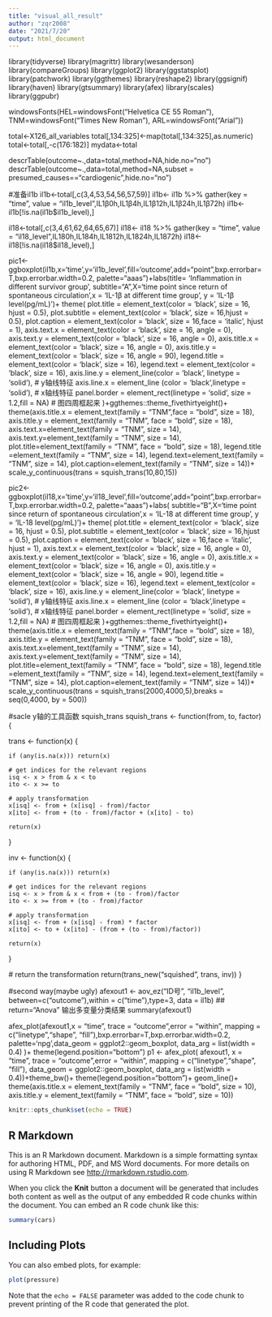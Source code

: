 ---
title: "visual_all_result"
author: "zqr2008"
date: "2021/7/20"
output: html_document
---
library(tidyverse)
library(magrittr)
library(wesanderson)
library(compareGroups)
library(ggplot2)
library(ggstatsplot)
library(patchwork)
library(ggthemes)
library(reshape2)
library(ggsignif)
library(haven)
library(gtsummary)
library(afex)
library(scales)
library(ggpubr)

windowsFonts(HEL=windowsFont("Helvetica CE 55 Roman"),
             TNM=windowsFont("Times New Roman"),
             ARL=windowsFont("Arial"))
             
             
total<-X126_all_variables
total[,134:325]<-map(total[,134:325],as.numeric)
total<-total[,-c(176:182)]
mydata<-total

descrTable(outcome~.,data=total,method=NA,hide.no="no")
descrTable(outcome~.,data=total,method=NA,subset = presumed_causes=="cardiogenic",hide.no="no")

#准备il1b
il1b<-total[,c(3,4,53,54,56,57,59)]
il1b<- il1b %>% gather(key = "time", value = "il1b_level",IL1β0h,IL1β4h,IL1β12h,IL1β24h,IL1β72h) 
il1b<-il1b[!is.na(il1b$il1b_level),]

il18<-total[,c(3,4,61,62,64,65,67)]
il18<- il18 %>% gather(key = "time", value = "il18_level",IL180h,IL184h,IL1812h,IL1824h,IL1872h) 
il18<-il18[!is.na(il18$il18_level),]
                   
                   
                   
pic1<-ggboxplot(il1b,x='time',y='il1b_level',fill='outcome',add="point",bxp.errorbar=T,bxp.errorbar.width=0.2, 
                palette="aaas")+labs(title=
               'Inflammation in different survivor group',
               subtitle="A",X='time point since return of spontaneous circulation',x = 
               'IL-1β at different time  group', y = 'IL-1β level(pg/mL)')+
               theme(
               plot.title    = element_text(color = 'black', size   = 16, hjust = 0.5),
               plot.subtitle = element_text(color = 'black', size   = 16,hjust = 0.5),
               plot.caption  = element_text(color = 'black', size   = 16,face = 'italic', hjust = 1),
               axis.text.x   = element_text(color = 'black', size = 16, angle = 0),
               axis.text.y   = element_text(color = 'black', size = 16, angle = 0),
               axis.title.x  = element_text(color = 'black', size = 16, angle = 0),
               axis.title.y  = element_text(color = 'black', size = 16, angle = 90),
               legend.title  = element_text(color = 'black', size  = 16),
               legend.text   = element_text(color = 'black', size   = 16),
               axis.line.y = element_line(color = 'black', linetype = 'solid'), # y轴线特征
               axis.line.x = element_line (color = 'black',linetype = 'solid'), # x轴线特征
               panel.border = element_rect(linetype = 'solid', size = 1.2,fill = NA) # 图四周框起来
               )+ggthemes::theme_fivethirtyeight()+ 
               theme(axis.title.x = element_text(family = "TNM",face = "bold", size = 18),
               axis.title.y = element_text(family = "TNM", face = "bold", size = 18),
               axis.text.x=element_text(family = "TNM", size = 14),
               axis.text.y=element_text(family = "TNM", size = 14),
               plot.title=element_text(family = "TNM", face = "bold", size = 18),
               legend.title =element_text(family = "TNM", size = 14),
               legend.text=element_text(family = "TNM", size = 14),
               plot.caption=element_text(family = "TNM", size = 14))+
               scale_y_continuous(trans = squish_trans(10,80,15))
                   
pic2<-ggboxplot(il18,x='time',y='il18_level',fill='outcome',add="point",bxp.errorbar=T,bxp.errorbar.width=0.2, 
                palette="aaas")+labs(
               subtitle="B",X='time point since return of spontaneous circulation',x = 
               'IL-18 at different time  group', y = 'IL-18 level(pg/mL)')+
               theme(
               plot.title    = element_text(color = 'black', size   = 16, hjust = 0.5),
               plot.subtitle = element_text(color = 'black', size   = 16,hjust = 0.5),
               plot.caption  = element_text(color = 'black', size   = 16,face = 'italic', hjust = 1),
               axis.text.x   = element_text(color = 'black', size = 16, angle = 0),
               axis.text.y   = element_text(color = 'black', size = 16, angle = 0),
               axis.title.x  = element_text(color = 'black', size = 16, angle = 0),
               axis.title.y  = element_text(color = 'black', size = 16, angle = 90),
               legend.title  = element_text(color = 'black', size  = 16),
               legend.text   = element_text(color = 'black', size   = 16),
               axis.line.y = element_line(color = 'black', linetype = 'solid'), # y轴线特征
               axis.line.x = element_line (color = 'black',linetype = 'solid'), # x轴线特征
               panel.border = element_rect(linetype = 'solid', size = 1.2,fill = NA) # 图四周框起来
               )+ggthemes::theme_fivethirtyeight()+ 
               theme(axis.title.x = element_text(family = "TNM",face = "bold", size = 18),
               axis.title.y = element_text(family = "TNM", face = "bold", size = 18),
               axis.text.x=element_text(family = "TNM", size = 14),
               axis.text.y=element_text(family = "TNM", size = 14),
               plot.title=element_text(family = "TNM", face = "bold", size = 18),
               legend.title =element_text(family = "TNM", size = 14),
               legend.text=element_text(family = "TNM", size = 14),
               plot.caption=element_text(family = "TNM", size = 14))+
               scale_y_continuous(trans = squish_trans(2000,4000,5),breaks = seq(0,4000, by = 500))

#sacle y轴的工具函数 squish_trans
squish_trans <- function(from, to, factor) {
  
  trans <- function(x) {
    
    if (any(is.na(x))) return(x)

    # get indices for the relevant regions
    isq <- x > from & x < to
    ito <- x >= to
    
    # apply transformation
    x[isq] <- from + (x[isq] - from)/factor
    x[ito] <- from + (to - from)/factor + (x[ito] - to)
    
    return(x)
  }

  inv <- function(x) {
    
    if (any(is.na(x))) return(x)

    # get indices for the relevant regions
    isq <- x > from & x < from + (to - from)/factor
    ito <- x >= from + (to - from)/factor
    
    # apply transformation
    x[isq] <- from + (x[isq] - from) * factor
    x[ito] <- to + (x[ito] - (from + (to - from)/factor))
    
    return(x)
  }
  
  # return the transformation
  return(trans_new("squished", trans, inv))
}



#second way(maybe ugly)
afexout1 <- aov_ez("ID号", "il1b_level",  between=c("outcome"),within = c("time"),type=3,
                   data = il1b)    ##  return="Anova" 输出多变量分类结果
summary(afexout1)



afex_plot(afexout1,x = "time", trace = "outcome",error = "within",
                   mapping = c("linetype","shape", "fill"),bxp.errorbar=T,bxp.errorbar.width=0.2,
                   palette='npg',data_geom = ggplot2::geom_boxplot, 
                   data_arg = list(width = 0.4)
                    )+
                   theme(legend.position="bottom")
p1 <- afex_plot( afexout1, x = "time", trace = "outcome",error = "within",
                 mapping = c("linetype","shape", "fill"),
                 data_geom = ggplot2::geom_boxplot, 
                 data_arg = list(width = 0.4))+theme_bw()+
                 theme(legend.position="bottom")+
                 geom_line()+ theme(axis.title.x = element_text(family = "TNM", face = "bold", size = 10),
                  axis.title.y = element_text(family = "TNM", face = "bold", size = 10))
        

```{r setup, include=FALSE}
knitr::opts_chunk$set(echo = TRUE)
```

## R Markdown

This is an R Markdown document. Markdown is a simple formatting syntax for authoring HTML, PDF, and MS Word documents. For more details on using R Markdown see <http://rmarkdown.rstudio.com>.

When you click the **Knit** button a document will be generated that includes both content as well as the output of any embedded R code chunks within the document. You can embed an R code chunk like this:

```{r cars}
summary(cars)
```

## Including Plots

You can also embed plots, for example:

```{r pressure, echo=FALSE}
plot(pressure)
```

Note that the `echo = FALSE` parameter was added to the code chunk to prevent printing of the R code that generated the plot.
